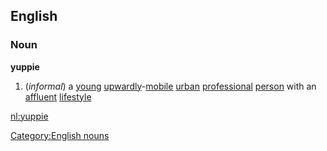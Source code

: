==English==
===Noun===
{{wikipedia}}
'''yuppie'''
#(''informal'') a [[young]] [[upwardly]]-[[mobile]] [[urban]] [[professional]] [[person]] with an [[affluent]] [[lifestyle]]
[[Category:English nouns]]

[[nl:yuppie]]